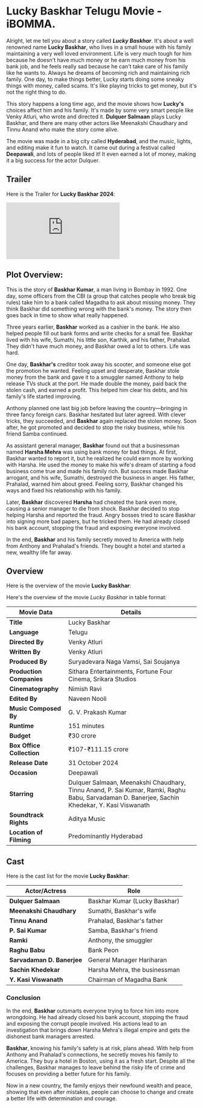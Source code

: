 


# Lucky Baskhar Telugu Movie - iBOMMA.

Alright, let me tell you about a story called **_Lucky Baskhar_**. It's about a well renowned name **Lucky Baskhar**, who lives in a small house with his family maintaining a very well loved environment. Life is very much tough for him because he doesn't have much money or he earn much money from his bank job, and he feels really sad because he can't take care of his family like he wants to. Always he dreams of becoming rich and maintaining rich family. One day, to make things better, Lucky starts doing some sneaky things with money, called scams. It's like playing tricks to get money, but it's not the right thing to do.

This story happens a long time ago, and the movie shows how **Lucky's** choices affect him and his family. It's made by some very smart people like Venky Atluri, who wrote and directed it. **Dulquer Salmaan** plays Lucky Baskhar, and there are many other actors like Meenakshi Chaudhary and Tinnu Anand who make the story come alive.

The movie was made in a big city called **Hyderabad**, and the music, lights, and editing make it fun to watch. It came out during a festival called **Deepawali**, and lots of people liked it! It even earned a lot of money, making it a big success for the actor Dulquer.

<MDXImage
  src={SEO_OBJ.LUCKY_BASKHAR.featuredImage}
  alt={SEO_OBJ.LUCKY_BASKHAR.featuredImageAltText}
  title={SEO_OBJ.LUCKY_BASKHAR.featuredImageAltText}
  extraStyling=" !h-96 max-w-[380px] lg:min-h-[400px] lg:h-auto lg:w-2/5 m-auto"
/>

## Trailer

Here is the Trailer for **Lucky Baskhar 2024**:

<iframe
  src="https://www.youtube.com/embed/krdomVobIxE?si=RH3eNN_FyafV3Gis"
  title="Lucky Baskhar Telugu Trailer"
  frameborder="0"
  allow="accelerometer; autoplay; clipboard-write; encrypted-media; gyroscope; picture-in-picture; web-share"
  referrerpolicy="strict-origin-when-cross-origin"
  allowfullscreen
  className="w-full h-[300px] lg:min-h-[500px]"
></iframe>

## Plot Overview:

This is the story of **Baskhar Kumar**, a man living in Bombay in 1992. One day, some officers from the CBI (a group that catches people who break big rules) take him to a bank called Magadha to ask about missing money. They think Baskhar did something wrong with the bank's money. The story then goes back in time to show what really happened.

Three years earlier, **Baskhar** worked as a cashier in the bank. He also helped people fill out bank forms and write checks for a small fee. Baskhar lived with his wife, Sumathi, his little son, Karthik, and his father, Prahalad. They didn't have much money, and Baskhar owed a lot to others. Life was hard.

One day, **Baskhar's** creditor took away his scooter, and someone else got the promotion he wanted. Feeling upset and desperate, Baskhar stole money from the bank and gave it to a smuggler named Anthony to help release TVs stuck at the port. He made double the money, paid back the stolen cash, and earned a profit. This helped him clear his debts, and his family's life started improving.

Anthony planned one last big job before leaving the country—bringing in three fancy foreign cars. Baskhar hesitated but later agreed. With clever tricks, they succeeded, and **Baskhar** again replaced the stolen money. Soon after, he got promoted and decided to stop the risky business, while his friend Samba continued.

As assistant general manager, **Baskhar** found out that a businessman named **Harsha Mehra** was using bank money for bad things. At first, Baskhar wanted to report it, but he realized he could earn more by working with Harsha. He used the money to make his wife's dream of starting a food business come true and made his family rich. But success made Baskhar arrogant, and his wife, Sumathi, destroyed the business in anger. His father, Prahalad, warned him about greed. Feeling sorry, Baskhar changed his ways and fixed his relationship with his family.

Later, **Baskhar** discovered **Harsha** had cheated the bank even more, causing a senior manager to die from shock. Baskhar decided to stop helping Harsha and reported the fraud. Angry bosses tried to scare Baskhar into signing more bad papers, but he tricked them. He had already closed his bank account, stopping the fraud and exposing everyone involved.

In the end, **Baskhar** and his family secretly moved to America with help from Anthony and Prahalad's friends. They bought a hotel and started a new, wealthy life far away.

## Overview

Here is the overview of the movie **Lucky Baskhar**:

Here's the overview of the movie _Lucky Baskhar_ in table format:

| **Movie Data**            | **Details**                                                                                                                                    |
| ------------------------- | ---------------------------------------------------------------------------------------------------------------------------------------------- |
| **Title**                 | Lucky Baskhar                                                                                                                                  |
| **Language**              | Telugu                                                                                                                                         |
| **Directed By**           | Venky Atluri                                                                                                                                   |
| **Written By**            | Venky Atluri                                                                                                                                   |
| **Produced By**           | Suryadevara Naga Vamsi, Sai Soujanya                                                                                                           |
| **Production Companies**  | Sithara Entertainments, Fortune Four Cinema, Srikara Studios                                                                                   |
| **Cinematography**        | Nimish Ravi                                                                                                                                    |
| **Edited By**             | Naveen Nooli                                                                                                                                   |
| **Music Composed By**     | G. V. Prakash Kumar                                                                                                                            |
| **Runtime**               | 151 minutes                                                                                                                                    |
| **Budget**                | ₹30 crore                                                                                                                                      |
| **Box Office Collection** | ₹107-₹111.15 crore                                                                                                                             |
| **Release Date**          | 31 October 2024                                                                                                                                |
| **Occasion**              | Deepawali                                                                                                                                      |
| **Starring**              | Dulquer Salmaan, Meenakshi Chaudhary, Tinnu Anand, P. Sai Kumar, Ramki, Raghu Babu, Sarvadaman D. Banerjee, Sachin Khedekar, Y. Kasi Viswanath |
| **Soundtrack Rights**     | Aditya Music                                                                                                                                   |
| **Location of Filming**   | Predominantly Hyderabad                                                                                                                        |

## Cast

Here is the cast list for the movie **Lucky Baskhar**:

| **Actor/Actress**          | **Role**                      |
| -------------------------- | ----------------------------- |
| **Dulquer Salmaan**        | Baskhar Kumar (Lucky Baskhar) |
| **Meenakshi Chaudhary**    | Sumathi, Baskhar's wife       |
| **Tinnu Anand**            | Prahalad, Baskhar's father    |
| **P. Sai Kumar**           | Samba, Baskhar's friend       |
| **Ramki**                  | Anthony, the smuggler         |
| **Raghu Babu**             | Bank Peon                     |
| **Sarvadaman D. Banerjee** | General Manager Hariharan     |
| **Sachin Khedekar**        | Harsha Mehra, the businessman |
| **Y. Kasi Viswanath**      | Chairman of Magadha Bank      |

### Conclusion

In the end, **Baskhar** outsmarts everyone trying to force him into more wrongdoing. He had already closed his bank account, stopping the fraud and exposing the corrupt people involved. His actions lead to an investigation that brings down Harsha Mehra's illegal empire and gets the dishonest bank managers arrested.

**Baskhar**, knowing his family's safety is at risk, plans ahead. With help from Anthony and Prahalad's connections, he secretly moves his family to America. They buy a hotel in Boston, using it as a fresh start. Despite all the challenges, Baskhar manages to leave behind the risky life of crime and focuses on providing a better future for his family.

Now in a new country, the family enjoys their newfound wealth and peace, showing that even after mistakes, people can choose to change and create a better life with determination and courage.
